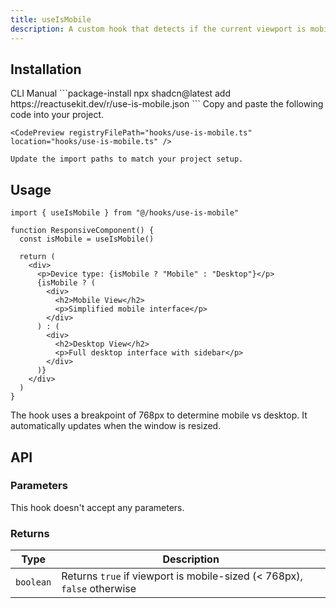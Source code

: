 ```yaml
---
title: useIsMobile
description: A custom hook that detects if the current viewport is mobile-sized.
---
```


## Installation

<CodeTabs>
  <TabsList>
    <TabsTrigger value="cli">CLI</TabsTrigger>
    <TabsTrigger value="manual">Manual</TabsTrigger>
  </TabsList>
  
  <TabsContent value="cli">
    ```package-install
    npx shadcn@latest add https://reactusekit.dev/r/use-is-mobile.json
    ```
  </TabsContent>
  
  <TabsContent value="manual">
    Copy and paste the following code into your project.

    <CodePreview registryFilePath="hooks/use-is-mobile.ts" location="hooks/use-is-mobile.ts" />

    Update the import paths to match your project setup.

  </TabsContent>

</CodeTabs>

## Usage

```tsx
import { useIsMobile } from "@/hooks/use-is-mobile"

function ResponsiveComponent() {
  const isMobile = useIsMobile()

  return (
    <div>
      <p>Device type: {isMobile ? "Mobile" : "Desktop"}</p>
      {isMobile ? (
        <div>
          <h2>Mobile View</h2>
          <p>Simplified mobile interface</p>
        </div>
      ) : (
        <div>
          <h2>Desktop View</h2>
          <p>Full desktop interface with sidebar</p>
        </div>
      )}
    </div>
  )
}
```

<Callout type="info">
  The hook uses a breakpoint of 768px to determine mobile vs desktop. It
  automatically updates when the window is resized.
</Callout>

## API

### Parameters

This hook doesn't accept any parameters.

### Returns

| Type      | Description                                                             |
| --------- | ----------------------------------------------------------------------- |
| `boolean` | Returns `true` if viewport is mobile-sized (< 768px), `false` otherwise |
